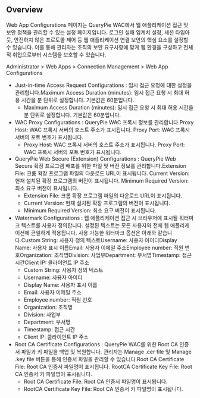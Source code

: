## Overview
Web App Configurations 페이지는 QueryPie WAC에서 웹 애플리케이션 접근 및 보안 정책을 관리할 수 있는 설정 페이지입니다. 로그인 실패 임계치 설정, 세션 타임아웃, 안전하지 않은 프로토콜 제어 등 웹 애플리케이션 연결 보안의 핵심 요소를 설정할 수 있습니다. 이를 통해 관리자는 조직의 보안 요구사항에 맞게 웹 환경을 구성하고 전체적 취업으로부터 시스템을 보호할 수 있습니다.

Administrator > Web Apps > Connection Management > Web App Configurations

* Just-in-time Access Request Configurations : 임시 접근 요청에 대한 설정을 관리합니다.Maximum Access Duration (minutes): 임시 접근 요청 시 최대 허용 시간을 분 단위로 설정합니다. 기본값은 60분입니다.
  * Maximum Access Duration (minutes): 임시 접근 요청 시 최대 허용 시간을 분 단위로 설정합니다. 기본값은 60분입니다.
* WAC Proxy Configurations : QueryPie WAC 프록시 정보를 관리합니다.Proxy Host: WAC 프록시 서버의 호스트 주소가 표시됩니다. Proxy Port: WAC 프록시 서버의 포트 번호가 표시됩니다.
  * Proxy Host: WAC 프록시 서버의 호스트 주소가 표시됩니다. Proxy Port: WAC 프록시 서버의 포트 번호가 표시됩니다.
* QueryPie Web Secure (Extension) Configurations : QueryPie Web Secure 확장 프로그램 배포를 위한 파일 및 버전 정보를 관리합니다.Extension File: 크롬 확장 프로그램 파일의 다운로드 URL이 표시됩니다. Current Version: 현재 설치된 확장 프로그램의 버전이 표시됩니다. Minimum Required Version: 최소 요구 버전이 표시됩니다.
  * Extension File: 크롬 확장 프로그램 파일의 다운로드 URL이 표시됩니다.
  * Current Version: 현재 설치된 확장 프로그램의 버전이 표시됩니다.
  * Minimum Required Version: 최소 요구 버전이 표시됩니다.
* Watermark Configurations : 웹 애플리케이션 접근 시 브라우저에 표시될 워터마크 텍스트를 사용자 정의합니다. 설정된 텍스트는 모든 사용자와 전체 웹 애플리케이션에 균일하게 적용됩니다. 사용 가능한 워터마크 옵션은 아래와 같습니다.Custom String: 사용자 정의 텍스트Username: 사용자 아이디Display Name: 사용자 표시 이름Email: 사용자 이메일 주소Employee number: 직원 번호Organization: 조직명Division: 사업부Department: 부서명Timestamp: 접근 시간Client IP: 클라이언트 IP 주소
  * Custom String: 사용자 정의 텍스트
  * Username: 사용자 아이디
  * Display Name: 사용자 표시 이름
  * Email: 사용자 이메일 주소
  * Employee number: 직원 번호
  * Organization: 조직명
  * Division: 사업부
  * Department: 부서명
  * Timestamp: 접근 시간
  * Client IP: 클라이언트 IP 주소
* Root CA Certificate Configurations : QueryPie WAC를 위한 Root CA 인증서 파일과 키 파일을 백업 및 복원합니다. 관리자는 Manage .cer file 및 Manage .key file 버튼을 통해 인증서 파일을 관리할 수 있습니다.Root CA Certificate File: Root CA 인증서 파일명이 표시됩니다. RootCA Certificate Key File: Root CA 인증서 키 파일명이 표시됩니다.
  * Root CA Certificate File: Root CA 인증서 파일명이 표시됩니다.
  * RootCA Certificate Key File: Root CA 인증서 키 파일명이 표시됩니다.
